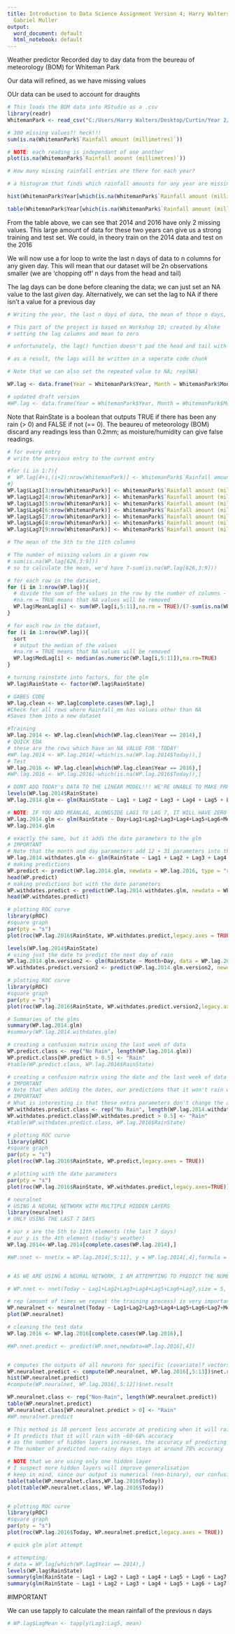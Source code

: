 ---
title: Introduction to Data Science Assignment Version 4; Harry Walters (1916 6700),
  Gabriel Muller
output:
  word_document: default
  html_notebook: default
---

Weather predictor
Recorded day to day data from the beureau of meteorology (BOM) for Whiteman Park

Our data will refined, as we have missing values

OUr data can be used to account for draughts

```{r}

# This loads the BOM data into RStudio as a .csv
library(readr)
WhitemanPark <- read_csv("C:/Users/Harry Walters/Desktop/Curtin/Year 2/Semester 1/STAT1003/Assignment/Whiteman Park Weather Data/IDCJAC0009_009263_1800_Data.csv")
```

```{r}
# 300 missing values?! heck!!!
sum(is.na(WhitemanPark$`Rainfall amount (millimetres)`))

# NOTE: each reading is independant of one another
plot(is.na(WhitemanPark$`Rainfall amount (millimetres)`))

# How many missing rainfall entries are there for each year?

# a histogram that finds which rainfall amounts for any year are missing

hist(WhitemanPark$Year[which(is.na(WhitemanPark$`Rainfall amount (millimetres)`)==TRUE)], main = 'Missing Rainfall Values for Each Year', xlab = 'Year', ylab = 'Number of missing days')

table(WhitemanPark$Year[which(is.na(WhitemanPark$`Rainfall amount (millimetres)`)==TRUE)])
```

From the table above, we can see that 2014 and 2016 have only 2 missing values. This large amount of data for these two years can give us a strong training and test set.
We could, in theory train on the 2014 data and test on the 2016

We will now use a for loop to write the last n days of data to n columns for any given day.
This will mean that our dataset will be 2n observations smaller (we are 'chopping off' n days from the head and tail)

The lag days can be done before cleaning the data; we can just set an NA value to the last *given* day. Alternatively, we can set the lag to NA if there isn't a value for a previous day

```{r}
# Writing the year, the last n days of data, the mean of those n days, the current day, and a rain state boolean

# This part of the project is based on Workshop 10; created by Aloke
# setting the lag columns and mean to zero

# unfortunately, the lag() function doesn't pad the head and tail with NA; as it is, it has no effect on the data frame

# as a result, the lags will be written in a seperate code chunk

# Note that we can also set the repeated value to NA; rep(NA)

WP.lag <- data.frame(Year = WhitemanPark$Year, Month = WhitemanPark$Month, Day = WhitemanPark$Day, Today = WhitemanPark$`Rainfall amount (millimetres)`, Lag1 = rep(0), Lag2 = rep(0), Lag3 = rep(0), Lag4 = rep(0), Lag5 = rep(0), Lag6 = rep(0), Lag7 = rep(0), MeanLag = rep(0), MedLag = rep(0), RainState = (WhitemanPark$`Rainfall amount (millimetres)`> 0))

# updated draft version
#WP.lag <- data.frame(Year = WhitemanPark$Year, Month = WhitemanPark$Month, Day = WhitemanPark$Day, Today = WhitemanPark$`Rainfall amount (millimetres)`, Lag1 = rep(0), Lag2 = rep(0), Lag3 = rep(0), Lag4 = rep(0), Lag5 = rep(0), Lag6 = rep(0), Lag7 = rep(0), MeanLag = rep(0), MedLag = median(as.numeric(WP.lag[i,5:11]),na.rm=TRUE), RainState = (WhitemanPark$`Rainfall amount (millimetres)`> 0))
```
Note that RainState is a boolean that outputs TRUE if there has been any rain (> 0) and FALSE if not (== 0). The beaureu of meteorology (BOM) discard any readings less than 0.2mm; as moisture/humidity can give false readings.

```{r}
# for every entry
# write the previous entry to the current entry

#for (i in 1:7){
#  WP.lag[4+i,(i+2):nrow(WhitemanPark)] <- WhitemanPark$`Rainfall amount (millimetres)`[-i]
#}
WP.lag$Lag1[3:nrow(WhitemanPark)] <- WhitemanPark$`Rainfall amount (millimetres)`[-1]
WP.lag$Lag2[4:nrow(WhitemanPark)] <- WhitemanPark$`Rainfall amount (millimetres)`[-2]
WP.lag$Lag3[5:nrow(WhitemanPark)] <- WhitemanPark$`Rainfall amount (millimetres)`[-3]
WP.lag$Lag4[6:nrow(WhitemanPark)] <- WhitemanPark$`Rainfall amount (millimetres)`[-4]
WP.lag$Lag5[7:nrow(WhitemanPark)] <- WhitemanPark$`Rainfall amount (millimetres)`[-5]
WP.lag$Lag6[8:nrow(WhitemanPark)] <- WhitemanPark$`Rainfall amount (millimetres)`[-6]
WP.lag$Lag7[9:nrow(WhitemanPark)] <- WhitemanPark$`Rainfall amount (millimetres)`[-7]

# The mean of the 5th to the 11th columns

# The number of missing values in a given row
# sum(is.na(WP.lag[626,3:9]))
# so to calculate the mean, we'd have 7-sum(is.na(WP.lag[626,3:9]))

# for each row in the dataset,
for (i in 1:nrow(WP.lag)){
  # divide the sum of the values in the row by the number of columns - missing columns
  #na.rm = TRUE means that NA values will be removed
  WP.lag$MeanLag[i] <- sum(WP.lag[i,5:11],na.rm = TRUE)/(7-sum(is.na(WP.lag[i,5:11])))
}

# for each row in the dataset,
for (i in 1:nrow(WP.lag)){
  sort
  # output the median of the values 
  #na.rm = TRUE means that NA values will be removed
  WP.lag$MedLag[i] <- median(as.numeric(WP.lag[i,5:11]),na.rm=TRUE)
}
```

```{r}
# turning rainstate into factors, for the glm
WP.lag$RainState <- factor(WP.lag$RainState)
```

```{r}
# GABES CODE
WP.lag.clean <- WP.lag[complete.cases(WP.lag),]
#Check for all rows where Rainfall_mm has values other than NA
#Saves them into a new dataset

#Training
WP.lag.2014 <- WP.lag.clean[which(WP.lag.clean$Year == 2014),]
# QUICK EDA
# these are the rows which have an NA VALUE FOR 'TODAY'
#WP.lag.2014 <- WP.lag.2014[-which(is.na(WP.lag.2014$Today)),]
# Test
WP.lag.2016 <- WP.lag.clean[which(WP.lag.clean$Year == 2016),]
#WP.lag.2016 <- WP.lag.2016[-which(is.na(WP.lag.2016$Today)),]
```

```{r}

# DONT ADD TODAY's DATA TO THE LINEAR MODEL!!! WE'RE UNABLE TO MAKE PRREDICTIONS, AS IT PREDICTS WITH 100% ACCURACY; AGAINST ITSELF
levels(WP.lag.2014$RainState)
WP.lag.2014.glm <- glm(RainState ~ Lag1 + Lag2 + Lag3 + Lag4 + Lag5 + Lag6 + Lag7 + MeanLag, data = WP.lag, family = binomial(logit))

# NOTE: IF YOU ADD MEANLAG, ALONGSIDE LAG1 TO LAG 7, IT WILL HAVE ZERO EFFECT
WP.lag.2014.glm <- glm(RainState ~ Day+Lag1+Lag2+Lag3+Lag4+Lag5+Lag6+MeanLag, data = WP.lag.clean, family = binomial(logit))
WP.lag.2014.glm

# exactly the same, but it adds the date parameters to the glm
# IMPORTANT
# Note that the month and day parameters add 12 + 31 parameters into the glm. This means that our glm will 
WP.lag.2014.withdates.glm <- glm(RainState ~ Lag1 + Lag2 + Lag3 + Lag4 + Lag5 + Lag6 + Lag7 + MeanLag + MedLag, data = WP.lag, family = binomial(logit))
# making predictions
WP.predict <- predict(WP.lag.2014.glm, newdata = WP.lag.2016, type = "response")
head(WP.predict)
# making predictions but with the date parameters
WP.withdates.predict <- predict(WP.lag.2014.withdates.glm, newdata = WP.lag.2016, type = "response")
head(WP.withdates.predict)

# plotting ROC curve
library(pROC)
#square graph
par(pty = "s")
plot(roc(WP.lag.2016$RainState, WP.withdates.predict,legacy.axes = TRUE))
```

```{r}
levels(WP.lag.2014$RainState)
# using just the date to predict the next day of rain
WP.lag.2014.glm.version2 <- glm(RainState ~ Month+Day, data = WP.lag.2014, family = binomial(logit))
WP.withdates.predict.version2 <- predict(WP.lag.2014.glm.version2, newdata = WP.lag.2016, type = "response")

# plotting ROC curve
library(pROC)
#square graph
par(pty = "s")
plot(roc(WP.lag.2016$RainState, WP.withdates.predict.version2,legacy.axes = TRUE))

```


```{r}
# Summaries of the glms
summary(WP.lag.2014.glm)
#summary(WP.lag.2014.withdates.glm)

# creating a confusion matrix using the last week of data
WP.predict.class <- rep("No Rain", length(WP.lag.2014.glm))
WP.predict.class[WP.predict > 0.5] <- "Rain" 
#table(WP.predict.class, WP.lag.2016$RainState)

# creating a confusion matrix using the date and the last week of data
# IMPORTANT
# Note that when adding the dates, our predictions that it won't rain when it will (Rain FALSE) are wrong more, but our True positive (Rain TRUE) is significantly larger
# IMPORTANT
# What is interesting is that these extra parameters don't change the accuracy of predicting when it won't rain (Both tables' first row (No rain) is 25 and 6 for False and True)
WP.withdates.predict.class <- rep("No Rain", length(WP.lag.2014.withdates.glm))
WP.withdates.predict.class[WP.withdates.predict > 0.5] <- "Rain" 
#table(WP.withdates.predict.class, WP.lag.2016$RainState)

# plotting ROC curve
library(pROC)
#square graph
par(pty = "s")
plot(roc(WP.lag.2016$RainState, WP.predict,legacy.axes = TRUE))

# plotting with the date parameters
par(pty = "s")
plot(roc(WP.lag.2016$RainState, WP.withdates.predict,legacy.axes=TRUE))
```


```{r}
# neuralnet
# USING A NEURAL NETWORK WITH MULTIPLE HIDDEN LAYERS
library(neuralnet)
# ONLY USING THE LAST 7 DAYS

# our x are the 5th to 11th elements (the last 7 days)
# our y is the 4th element (today's weather)
WP.lag.2014<-WP.lag.2014[complete.cases(WP.lag.2014),]

#WP.nnet <- nnet(x = WP.lag.2014[,5:11], y = WP.lag.2014[,4],formula = RainState ~ Lag1+Lag2+Lag3+Lag4+Lag5+Lag6+Lag7,size = 1, maxit=1, data=WP.lag.2014)


# AS WE ARE USING A NEURAL NETWORK, I AM ATTEMPTING TO PREDICT THE NUMERICAL RAINFALL, RATHER THAN A BINARY STATE

# WP.nnet <- nnet(Today ~ Lag1+Lag2+Lag3+Lag4+Lag5+Lag6+Lag7,size = 5, maxit=10000, data=WP.lag.2014)

# rep (amount of times we repeat the training process) is very important! It means that we get consistant results
WP.neuralnet <- neuralnet(Today ~ Lag1+Lag2+Lag3+Lag4+Lag5+Lag6+Lag7+MeanLag+MedLag,data=WP.lag.2014,hidden = c(3,2),stepmax=3e+07)
plot(WP.neuralnet)

# cleaning the test data
WP.lag.2016 <- WP.lag.2016[complete.cases(WP.lag.2016),]

#WP.nnet.predict <- predict(WP.nnet,newdata=WP.lag.2016[,4])


# computes the outputs of all neurons for specific (covariate)? vectors for a trained network
WP.neuralnet.predict <- compute(WP.neuralnet, WP.lag.2016[,5:13])$net.result
hist(WP.neuralnet.predict)
#compute(WP.neuralnet, WP.lag.2016[,5:12])$net.result

WP.neuralnet.class <- rep("Non-Rain", length(WP.neuralnet.predict))
table(WP.neuralnet.predict)
WP.neuralnet.class[WP.neuralnet.predict > 0] <- "Rain"
#WP.neuralnet.predict

# This method is 10 percent less accurate at predicing when it will rain
# It predicts that it will rain with ~60-68% accuracy
# as the number of hidden layers increases, the accuracy of predicting rainfall decreases.
# The number of predicted non-rainy days stays at around 78% accuracy

# NOTE that we are using only one hidden layer
# I suspect more hidden layers will improve generalisation
# keep in mind, since our output is numerical (non-binary), our confusion matrix should be reformatted
table(table(WP.neuralnet.class,WP.lag.2016$Today))
plot(table(WP.neuralnet.class, WP.lag.2016$Today))


# plotting ROC curve
library(pROC)
#square graph
par(pty = "s")
plot(roc(WP.lag.2016$Today, WP.neuralnet.predict,legacy.axes = TRUE))
```



```{r}
# quick glm plot attempt

# attempting:
# data = WP.lag[which(WP.lag$Year == 2014),]
levels(WP.lag$RainState)
summary(glm(RainState ~ Lag1 + Lag2 + Lag3 + Lag4 + Lag5 + Lag6 + Lag7 + MeanLag, data = WP.lag, family = binomial(logit)))
summary(glm(RainState ~ Lag1 + Lag2 + Lag3 + Lag4 + Lag5 + Lag6 + Lag7 + MeanLag, data = WP.lag.clean, family = binomial(logit)))
```


#IMPORTANT

We can use tapply to calculate the mean rainfall of the previous n days

```{r}
# WP.lag$LagMean <- tapply(Lag1:Lag5, mean)
```
